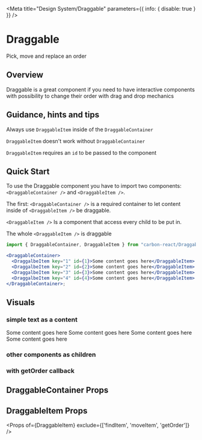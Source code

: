 
<Meta
  title="Design System/Draggable"
  parameters={{ info: { disable: true } }}
/>

# Draggable

Pick, move and replace an order

## Overview 

Draggable is a great component if you need to have interactive components 
with possibility to change their order with drag and drop mechanics

## Guidance, hints and tips 

Always use `DraggableItem` inside of the `DraggableContainer`

`DraggableItem` doesn't work without `DraggableContainer`

`DraggableItem` requires an `id` to be passed to the component

## Quick Start 

To use the Draggable component you have to import two components: `<DraggableContainer />` and `<DraggableItem />`.

The first: `<DraggableContainer />` is a required container to let content inside of `<DraggableItem />` be draggable.

`<DraggableItem />` Is a component that access every child to be put in. 

The whole `<DraggableItem />` is draggable

```jsx
import { DraggableContainer, DraggableItem } from "carbon-react/Draggable";

<DraggableContainer>
  <DraggalbeItem key="1" id={1}>Some content goes here</DraggableItem>
  <DraggalbeItem key="2" id={2}>Some content goes here</DraggableItem>
  <DraggalbeItem key="3" id={3}>Some content goes here</DraggableItem>
  <DraggalbeItem key="4" id={4}>Some content goes here</DraggableItem>
</DraggableContainer>;
```

## Visuals

### simple text as a content

<Preview>
  <Story name="default">
    <DraggableContainer>
      <DraggableItem key="1" id={1}>Some content goes here</DraggableItem>
      <DraggableItem key="2" id={2}>Some content goes here</DraggableItem>
      <DraggableItem key="3" id={3}>Some content goes here</DraggableItem>
      <DraggableItem key="4" id={4}>Some content goes here</DraggableItem>
    </DraggableContainer>
  </Story>
</Preview>

### other components as children

<Preview>
  <Story name="components as children">
    <DraggableContainer>
      <DraggableItem key="1" id={1}>
        <Checkbox label="checkbox one" mb={0} />
      </DraggableItem>
      <DraggableItem key="2" id={2}>
        <Checkbox label="checkbox two" mb={0} />
      </DraggableItem>
      <DraggableItem key="3" id={3}>
        <Checkbox label="checkbox three" mb={0} />
      </DraggableItem>
      <DraggableItem key="4" id={4}>
        <Checkbox label="checkbox four" mb={0} />
      </DraggableItem>
    </DraggableContainer>
  </Story>  
</Preview>

### with getOrder callback

<Story id="design-system-draggable--draggable" name="with getOrder callback" />

## DraggableContainer Props

<Props of={DraggableContainer} />

## DraggableItem Props

<Props of={DraggableItem} exclude={['findItem', 'moveItem', 'getOrder']} />
